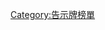 {{Navbox
|name  = Hot 100 year-end charts
|title = 美國[[告示牌 (雜誌)|《告示牌》]][[告示牌年終榜單|年終百強單曲榜]]
|state = {{{state|autocollapse}}}
|listclass = hlist

|group1 = 1951年–1969年
|list1 =
* [[1951年美國告示牌年終三十強單曲榜|1951]]
* [[1952年美國告示牌年終三十強單曲榜|1952]]
* [[1953年美國告示牌年終三十強單曲榜|1953]]
* [[1954年美國告示牌年終三十強單曲榜|1954]]
* [[1955年美國告示牌年終三十強單曲榜|1955]]
* [[1956年美國告示牌年終五十強單曲榜|1956]]
* [[1957年美國告示牌年終五十強單曲榜|1957]]
* [[1958年美國告示牌年終五十強單曲榜|1958]]
* [[1959年美國告示牌年終百強單曲榜|1959]]
* [[1960年美國告示牌年終百強單曲榜|1960]]
* [[1961年美國告示牌年終百強單曲榜|1961]]
* [[1962年美國告示牌年終百強單曲榜|1962]]
* [[1963年美國告示牌年終百強單曲榜|1963]]
* [[1964年美國告示牌年終百強單曲榜|1964]]
* [[1965年美國告示牌年終百強單曲榜|1965]]
* [[1966年美國告示牌年終百強單曲榜|1966]]
* [[1967年美國告示牌年終百強單曲榜|1967]]
* [[1968年美國告示牌年終百強單曲榜|1968]]
* [[1969年美國告示牌年終百強單曲榜|1969]]
|group2 = 1970年–1989年
|list2 = 
* [[1970年美國告示牌年終百強單曲榜|1970]]
* [[1971年美國告示牌年終百強單曲榜|1971]]
* [[1972年美國告示牌年終百強單曲榜|1972]]
* [[1973年美國告示牌年終百強單曲榜|1973]]
* [[1974年美國告示牌年終百強單曲榜|1974]]
* [[1975年美國告示牌年終百強單曲榜|1975]]
* [[1976年美國告示牌年終百強單曲榜|1976]]
* [[1977年美國告示牌年終百強單曲榜|1977]]
* [[1978年美國告示牌年終百強單曲榜|1978]]
* [[1979年美國告示牌年終百強單曲榜|1979]]
* [[1980年美國告示牌年終百強單曲榜|1980]]
* [[1981年美國告示牌年終百強單曲榜|1981]]
* [[1982年美國告示牌年終百強單曲榜|1982]]
* [[1983年美國告示牌年終百強單曲榜|1983]]
* [[1984年美國告示牌年終百強單曲榜|1984]]
* [[1985年美國告示牌年終百強單曲榜|1985]]
* [[1986年美國告示牌年終百強單曲榜|1986]]
* [[1987年美國告示牌年終百強單曲榜|1987]]
* [[1988年美國告示牌年終百強單曲榜|1988]]
* [[1989年美國告示牌年終百強單曲榜|1989]]
|group3 = 1990年–2009年
|list3 = 
* [[1990年美國告示牌年終百強單曲榜|1990]]
* [[1991年美國告示牌年終百強單曲榜|1991]]
* [[1992年美國告示牌年終百強單曲榜|1992]]
* [[1993年美國告示牌年終百強單曲榜|1993]]
* [[1994年美國告示牌年終百強單曲榜|1994]]
* [[1995年美國告示牌年終百強單曲榜|1995]]
* [[1996年美國告示牌年終百強單曲榜|1996]]
* [[1997年美國告示牌年終百強單曲榜|1997]]
* [[1998年美國告示牌年終百強單曲榜|1998]]
* [[1999年美國告示牌年終百強單曲榜|1999]]
* [[2000年美國告示牌年終百強單曲榜|2000]]
* [[2001年美國告示牌年終百強單曲榜|2001]]
* [[2002年美國告示牌年終百強單曲榜|2002]]
* [[2003年美國告示牌年終百強單曲榜|2003]]
* [[2004年美國告示牌年終百強單曲榜|2004]]
* [[2005年美國告示牌年終百強單曲榜|2005]]
* [[2006年美國告示牌年終百強單曲榜|2006]]
* [[2007年美國告示牌年終百強單曲榜|2007]]
* [[2008年美國告示牌年終百強單曲榜|2008]]
* [[2009年美國告示牌年終百強單曲榜|2009]]
|group4 = 2010年至今
|list4 = 
* [[2010年美國告示牌年終百強單曲榜|2010]]
* [[2011年美國告示牌年終百強單曲榜|2011]]
* [[2012年美國告示牌年終百強單曲榜|2012]]
* [[2013年美國告示牌年終百強單曲榜|2013]]
* [[2014年美國告示牌年終百強單曲榜|2014]]
* [[2015年美國告示牌年終百強單曲榜|2015]]
* [[2016年美國告示牌年終百強單曲榜|2016]]
* [[2017年美國告示牌年終百強單曲榜|2017]]
}}<noinclude>
{{collapsible option}}
[[Category:告示牌榜單]]
</noinclude>